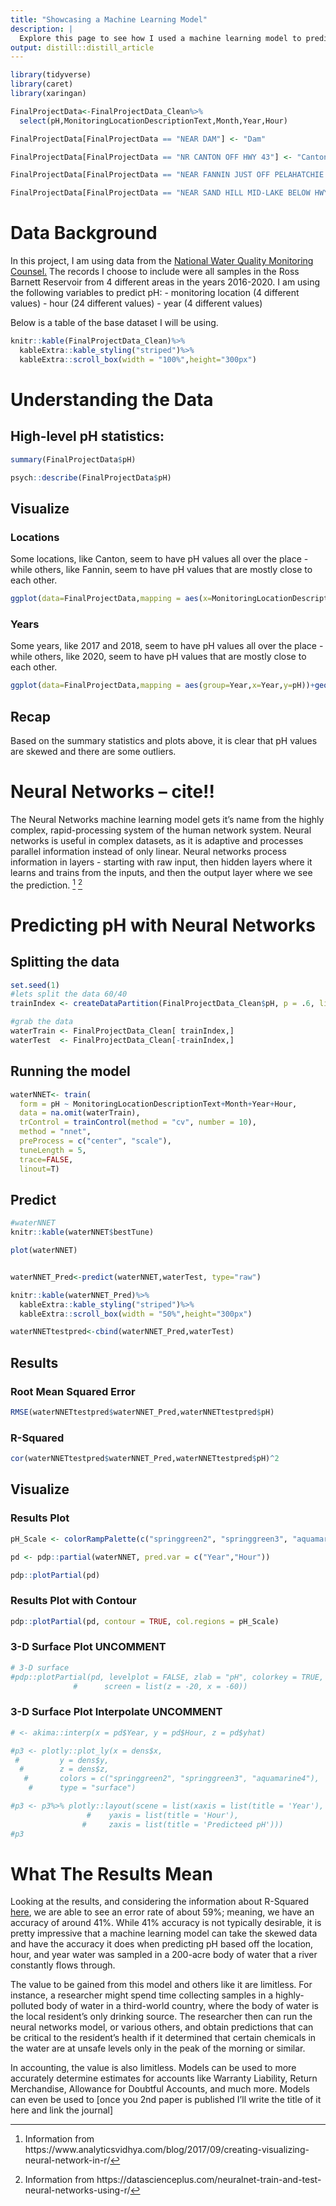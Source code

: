 ```yaml
---
title: "Showcasing a Machine Learning Model"
description: |
  Explore this page to see how I used a machine learning model to predict the pH of the Ross Barnett Reservoir. You may click "Show code" on any of the elements to see their source.
output: distill::distill_article
---
```


```r
library(tidyverse)
library(caret)
library(xaringan)
```

```r
FinalProjectData<-FinalProjectData_Clean%>%
  select(pH,MonitoringLocationDescriptionText,Month,Year,Hour)

FinalProjectData[FinalProjectData == "NEAR DAM"] <- "Dam"

FinalProjectData[FinalProjectData == "NR CANTON OFF HWY 43"] <- "Canton"

FinalProjectData[FinalProjectData == "NEAR FANNIN JUST OFF PELAHATCHIE RECREATION AREA"] <- "Fannin"

FinalProjectData[FinalProjectData == "NEAR SAND HILL MID-LAKE BELOW HWY 43 4 MILES WEST OF GOSHEN SPRINGS"] <- "Sand Hill"
```

# Data Background

In this project, I am using data from the [National Water Quality Monitoring Counsel.](waterqualitydata.us) The records I choose to include were all samples in the Ross Barnett Reservoir from 4 different areas in the years 2016-2020. I am using the following variables to predict pH:
- monitoring location (4 different values)
- hour (24 different values)
- year (4 different values)

Below is a table of the base dataset I will be using.

```r
knitr::kable(FinalProjectData_Clean)%>%
  kableExtra::kable_styling("striped")%>%
  kableExtra::scroll_box(width = "100%",height="300px")
```

# Understanding the Data

## High-level pH statistics:

```r
summary(FinalProjectData$pH)

psych::describe(FinalProjectData$pH)
```

## Visualize {.panelset}

### Locations

Some locations, like Canton, seem to have pH values all over the place - while others, like Fannin, seem to have pH values that are mostly close to each other. 

```r
ggplot(data=FinalProjectData,mapping = aes(x=MonitoringLocationDescriptionText,y=pH))+geom_boxplot()
```

### Years

Some years, like 2017 and 2018, seem to have pH values all over the place - while others, like 2020, seem to have pH values that are mostly close to each other. 

```r
ggplot(data=FinalProjectData,mapping = aes(group=Year,x=Year,y=pH))+geom_boxplot()
```

## Recap

Based on the summary statistics and plots above, it is clear that pH values are skewed and there are some outliers.

# Neural Networks -- cite!!

The Neural Networks machine learning model gets it's name from the highly complex, rapid-processing system of the human network system. Neural networks is useful in complex datasets, as it is adaptive and processes parallel information instead of only  linear. Neural networks process information in layers - starting with raw input, then hidden layers where it learns and trains from the inputs, and then the output layer where we see the prediction. ^[Information from https://www.analyticsvidhya.com/blog/2017/09/creating-visualizing-neural-network-in-r/] ^[Information from https://datascienceplus.com/neuralnet-train-and-test-neural-networks-using-r/]

# Predicting pH with Neural Networks

## Splitting the data

```r
set.seed(1)
#lets split the data 60/40
trainIndex <- createDataPartition(FinalProjectData_Clean$pH, p = .6, list = FALSE, times = 1)

#grab the data
waterTrain <- FinalProjectData_Clean[ trainIndex,]
waterTest  <- FinalProjectData_Clean[-trainIndex,]
```

## Running the model

```r
waterNNET<- train(
  form = pH ~ MonitoringLocationDescriptionText+Month+Year+Hour,
  data = na.omit(waterTrain),
  trControl = trainControl(method = "cv", number = 10),
  method = "nnet",
  preProcess = c("center", "scale"),
  tuneLength = 5,
  trace=FALSE,
  linout=T)
```

## Predict 

```r
#waterNNET
knitr::kable(waterNNET$bestTune)

plot(waterNNET)


waterNNET_Pred<-predict(waterNNET,waterTest, type="raw")

knitr::kable(waterNNET_Pred)%>%
  kableExtra::kable_styling("striped")%>%
  kableExtra::scroll_box(width = "50%",height="300px")

waterNNETtestpred<-cbind(waterNNET_Pred,waterTest)
```

## Results

### Root Mean Squared Error

```r
RMSE(waterNNETtestpred$waterNNET_Pred,waterNNETtestpred$pH)
```

### R-Squared

```r
cor(waterNNETtestpred$waterNNET_Pred,waterNNETtestpred$pH)^2
```

## Visualize

### Results Plot

```r
pH_Scale <- colorRampPalette(c("springgreen2", "springgreen3", "aquamarine4"))

pd <- pdp::partial(waterNNET, pred.var = c("Year","Hour"))

pdp::plotPartial(pd)
```

### Results Plot with Contour

```r
pdp::plotPartial(pd, contour = TRUE, col.regions = pH_Scale)
```

### 3-D Surface Plot UNCOMMENT

```r
# 3-D surface
#pdp::plotPartial(pd, levelplot = FALSE, zlab = "pH", colorkey = TRUE, 
              #      screen = list(z = -20, x = -60))
```

### 3-D Surface Plot Interpolate UNCOMMENT

```r
# <- akima::interp(x = pd$Year, y = pd$Hour, z = pd$yhat)

#p3 <- plotly::plot_ly(x = dens$x, 
 #         y = dens$y, 
  #        z = dens$z,
   #       colors = c("springgreen2", "springgreen3", "aquamarine4"),
    #      type = "surface")

#p3 <- p3%>% plotly::layout(scene = list(xaxis = list(title = 'Year'),
                 #    yaxis = list(title = 'Hour'),
                #     zaxis = list(title = 'Predicteed pH')))
#p3
```

# What The Results Mean

Looking at the results, and considering the information about R-Squared [here](alexxreadd.com/RSquared.html), we are able to see an error rate of about 59%; meaning, we have an accuracy of around 41%. While 41% accuracy is not typically desirable, it is pretty impressive that a machine learning model can take the skewed data and have the accuracy it does when predicting pH based off the location, hour, and year water was sampled in a 200-acre body of water that a river constantly flows through.

The value to be gained from this model and others like it are limitless. For instance, a researcher might spend time collecting samples in a highly-polluted body of water in a third-world country, where the body of water is the local resident's only drinking source. The researcher then can run the neural networks model, or various others, and obtain predictions that can be critical to the resident's health if it determined that certain chemicals in the water are at unsafe levels only in the peak of the morning or similar.

In accounting, the value is also limitless. Models can be used to more accurately determine estimates for accounts like Warranty Liability, Return Merchandise, Allowance for Doubtful Accounts, and much more. Models can even be used to [once you 2nd paper is published I'll write the title of it here and link the journal]